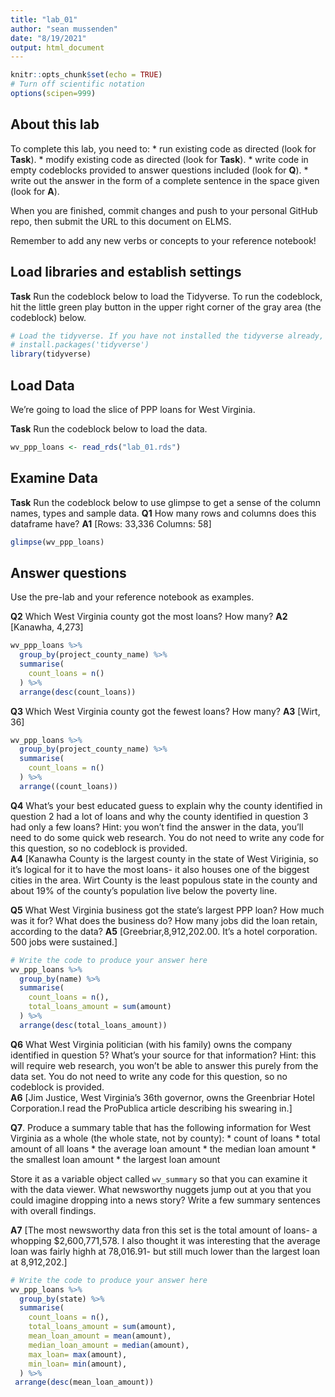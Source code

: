 ```yaml
---
title: "lab_01"
author: "sean mussenden"
date: "8/19/2021"
output: html_document
---
```


```r
knitr::opts_chunk$set(echo = TRUE)
# Turn off scientific notation
options(scipen=999)
```

## About this lab

To complete this lab, you need to:
* run existing code as directed (look for **Task**).
* modify existing code as directed (look for **Task**).
* write code in empty codeblocks provided to answer questions included (look for **Q**).
* write out the answer in the form of a complete sentence in the space given (look for **A**).

When you are finished, commit changes and push to your personal GitHub repo, then submit the URL to this document on ELMS.

Remember to add any new verbs or concepts to your reference notebook!

## Load libraries and establish settings

**Task** Run the codeblock below to load the Tidyverse. To run the codeblock, hit the little green play button in the upper right corner of the gray area (the codeblock) below.

```r
# Load the tidyverse. If you have not installed the tidyverse already, remove the # from the next line and run it first.  
# install.packages('tidyverse')
library(tidyverse)
```

## Load Data

We're going to load the slice of PPP loans for West Virginia.

**Task** Run the codeblock below to load the data.

```r
wv_ppp_loans <- read_rds("lab_01.rds")
```

## Examine Data

**Task** Run the codeblock below to use glimpse to get a sense of the column names, types and sample data.
**Q1** How many rows and columns does this dataframe have?
**A1** [Rows: 33,336
Columns: 58]

```r
glimpse(wv_ppp_loans)
```

## Answer questions

Use the pre-lab and your reference notebook as examples.

**Q2** Which West Virginia county got the most loans? How many?
**A2** [Kanawha, 4,273]

```r
wv_ppp_loans %>%
  group_by(project_county_name) %>%
  summarise(
    count_loans = n()
  ) %>%
  arrange(desc(count_loans))

```
**Q3** Which West Virginia county got the fewest loans? How many?
**A3** [Wirt, 36]

```r
wv_ppp_loans %>%
  group_by(project_county_name) %>%
  summarise(
    count_loans = n()
  ) %>%
  arrange((count_loans))

```
**Q4** What's your best educated guess to explain why the county identified in question 2 had a lot of loans and why the county identified in question 3 had only a few loans? Hint: you won't find the answer in the data, you'll need to do some quick web research. You do not need to write any code for this question, so no codeblock is provided.  
**A4** [Kanawha County is the largest county in the state of West Viriginia, so  it's logical for it to have the most loans- it also  houses one of the biggest cities in the area. Wirt County is the least populous state in the county and about 19% of the county's population live below the poverty line.

**Q5** What West Virginia business got the state's largest PPP loan? How much was it for? What does the business do? How many jobs did the loan retain, according to the data?
**A5** [Greebriar,8,912,202.00. It's a hotel corporation. 500 jobs were sustained.]

```r
# Write the code to produce your answer here
wv_ppp_loans %>%
  group_by(name) %>%
  summarise(
    count_loans = n(),
    total_loans_amount = sum(amount)
  ) %>%
  arrange(desc(total_loans_amount))
```

**Q6** What West Virginia politician (with his family) owns the company identified in question 5? What's your source for that information? Hint: this will require web research, you won't be able to answer this purely from the data set.  You do not need to write any code for this question, so no codeblock is provided.  
**A6** [Jim Justice, West Virginia's 36th governor, owns the Greenbriar Hotel Corporation.I read the ProPublica article describing his swearing in.]

**Q7**. Produce a summary table that has the following information for West Virginia as a whole (the whole state, not by county):
* count of loans
* total amount of all loans
* the average loan amount
* the median loan amount
* the smallest loan amount
* the largest loan amount

Store it as a variable object called `wv_summary` so that you can examine it with the data viewer. What newsworthy nuggets jump out at you that you could imagine dropping into a news story? Write a few summary sentences with overall findings.

**A7** [The most newsworthy data fron this set is the total amount of loans- a whopping $2,600,771,578. I also thought it was interesting that the average loan was fairly highh at 78,016.91- but still much lower than the largest loan at 8,912,202.]
```r
# Write the code to produce your answer here
wv_ppp_loans %>%
  group_by(state) %>%
  summarise(
    count_loans = n(),
    total_loans_amount = sum(amount),
    mean_loan_amount = mean(amount),
    median_loan_amount = median(amount),
    max_loan= max(amount),
    min_loan= min(amount),
  ) %>%
 arrange(desc(mean_loan_amount))
```
